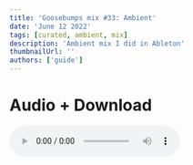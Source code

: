 ```yaml
---
title: 'Goosebumps mix #33: Ambient'
date: 'June 12 2022'
tags: [curated, ambient, mix]
description: 'Ambient mix I did in Ableton'
thumbnailUrl: ''
authors: ['guide']
---
```


# Audio + Download
<audio controls src='https://dtbwbe0itow7v.cloudfront.net/ableton-ambient-boiii.mp3' preload="metadata"/>
### -> [Stream on Youtube](https://youtu.be/QuUAIQbLsVE)

#	Tracklist
1.	[6 Deep Breaths	kwajbasket](https://kwajbasket.bandcamp.com/album/6-deep-breaths)
2.	['Crosswind'	Fletcher](https://steveosullivan-mosaicrecords.bandcamp.com/album/mechanical-garden-mosaic-dtl01)
3.	[BOA	Sam Gendel and Sam Wilkes](https://leavingrecords.bandcamp.com/album/music-for-saxofone-and-bass-guitar)
4.	[TRACK ONE	Sam Gendel and Sam Wilkes](https://leavingrecords.bandcamp.com/album/music-for-saxofone-and-bass-guitar)
5.	[I Cannot Touch	ovïd](https://opentapes.bandcamp.com/album/frail-gesture)
6.	[Fitness ft. Maxime Robillard	Car Culture](https://lightheadrecords.bandcamp.com/album/dead-rock)
7.	[Longius Astrum	Vril](https://vrilofficial.bandcamp.com/album/anima-mundi)
8.	[Manium	Vril](https://vrilofficial.bandcamp.com/album/anima-mundi)
9.	[Miles Kvndra - Restoring	Petite Victory Collective	MNNW](https://petitevictorycollective.bandcamp.com/album/mnnw)
10.	[Kindly Spoken Thieves - Arrows	Petite Victory Collective](https://petitevictorycollective.bandcamp.com/album/mnnw)
11.	[Isolation Mindset	kwajbasket](https://kwajbasket.bandcamp.com/track/isolation-mindset)

# Ambient Guitar Playlist

<Playlist url='651oo3KB6qwFGBCH6LLQSY' />
